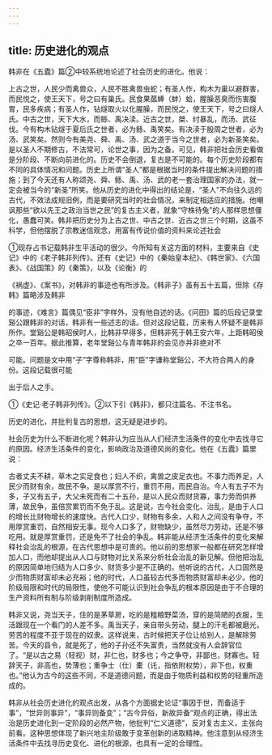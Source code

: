```yaml
---
---
---
```

title: 历史进化的观点
---



韩非在《五蠹》篇②中较系统地论述了社会历史的进化。他说：

上古之世，人民少而禽兽众，人民不胜禽兽虫蛇；有圣人作，构木为巢以避群害，而民悦之，使王天下，号之曰有巢氏。民食果蓏蜯（蚌）蛤，腥臊恶臭而伤害腹胃，民多疾病；有圣人作，钻燧取火以化腥臊，而民悦之，使王天下，号之曰燧人氏。中古之世，天下大水，而鲧、禹决渎。近古之世，桀、纣暴乱，而汤、武征伐。今有构木钻燧于夏后氏之世者，必为鲧、禹笑矣。有决渎于殷周之世者，必为汤、武笑矣。然则今有美尧、舜、禹、汤、武之道于当今之世者，必为新圣笑矣。是以圣人不期修古，不法常可，论世之事，因为之备。可见，韩非把社会历史看做是分阶段、不断向前进化的。历史不会倒退，复古是不可能的。每个历史阶段都有不同的具体情况和问题。历史上所谓“圣人”都是根据当时的条件提出解决问题的措施；到了今天还有人称颂尧、舜、鲧、禹、汤、武的老一套治理国家的办法，就一定会被当今的“新圣”所笑。他从历史的进化中得出的结论是，“圣人”不向往久远的古代，不效法成规旧例，而是要研究当时的社会情况，来制定相适应的措施。他嘲讽那些“欲以先王之政治当世之民”的复古主义者，就象“守株待兔”的人那样思想僵化，愚蠢可笑。韩非把历史分为上古之世、中古之世、近古之世三个时期，这虽不科学，但他摆脱了宗教迷信观念，用富有传说价值的资料来论述社会

①现存占书记载韩非生平活动的很少。今所知有关这方面的材料，主要来自《史记》中的《老子韩非列传》。还有《史记》中的《秦始皇本纪》、《韩世家》、《六国表》、《战国策》的《秦策》，以及《论衡》的

《祸虚》、《案书》，对韩非的事迹也有所涉及。《韩非子》虽有五十五篇，但除《存韩》篇略涉及韩非

的事迹，《难言》篇偶见“臣非”字样外，没有他自述的话。《问田》篇的后段记录堂谿公跟韩非的对话，韩非有一些述志的话。但对这段记载，历来有人怀疑不是韩非所作。堂谿公是韩昭侯时人，比韩非早得多，但韩非死于韩王安六年，上距韩昭侯之卒一百年。据此推算，老年堂谿公与青年韩非的会见亦并非绝对不

可能。问题是文中用“子”字尊称韩非，用“臣”字谦称堂谿公，不大符合两人的身份。这段记载很可能

出于后人之手。

①《史记·老子韩非列传》。②以下引《韩非》，都只注篇名、不注书名。

历史的进化，并批判复古的思想，这无疑是进步的。

社会历史为什么不断进化呢？韩非认为应当从人们经济生活条件的变化中去找寻它的原因。经济生活条件的变化，影响政治及道德风尚的变化。他在《五蠹》篇里说：

古者丈夫不耕，草木之实足食也；妇人不织，禽兽之皮足衣也。不事力而养足，人民少而财有余，故民不争。是以厚赏不行，重罚不用，而民自治。今人有五子不为多，子又有五子，大父未死而有二十五孙，是以人民众而财货寡，事力劳而供养薄，故民争，虽倍赏累罚而不免于乱。这是说，古今社会变化、治乱，是由于人口的增长比财物增长的速度快。古代人口少，财物有多余，人和人之间没有争夺，不用厚赏重罚，自然相安无事。现今人口多了，财物缺少，虽然尽力劳动，还是不够吃用。就是厚赏重罚，还是免不了社会的争乱。韩非能从经济生活条件的变化来解释社会治乱的根源，在古代思想中是可贵的。他以前的思想家一般都在研究怎样增加人口，而他却提出从人口与财物对比关系来分析社会治乱的新见解。但他把治乱的原因简单地归结为人口多少、财货多少是不正确的。他听说的古代，人口固然是少而物质财富却未必充裕；他的时代，人口虽较古代多而物质财富却未必少。他的阶级局限和时代的局限性，使他不可能认识到社会争乱的根本原因是由于不合理的生产资料所有制与阶级剥削制度所造成。

韩非又说，尧当天子，住的是茅草房，吃的是粗粮野菜汤，穿的是简陋的衣服，生活跟现在一个看门的人差不多。禹当天子，亲自带头劳动，腿上的汗毛都被磨光，劳苦的程度不亚于现在的奴隶。这样说来，古时候把天子位让给别人，是解除劳苦。今天的县令，就是死了，他的子孙还不失富贵，当然就没有人会辞官位了。“是以古之易（轻视）财，非仁也，财多也；今之争夺，非鄙也，财寡也。轻辞天子，非高也，势薄也；重争士（仕）橐（讬，指依附权势），非下也，权重也。”他认为古今的这些不同，不是道德问题，而是由于物质利益和权势的轻重所造成的。

韩非从社会历史进化的观点出发，从各个方面据史论证“事因于世，而备适于事”，“世异则事异”，“事异则备变”；“古今异俗，新故异备”观点的正确，得出法治是历史进化到一定阶段的必然产物，他批判“仁义道德”，反对复古主义，主张向前看。这种思想体现了新兴地主阶级敢于变革创新的进取精神。他注意到从经济生活条件中去找寻历史变化、进化的根源，也具有一定的合理性。